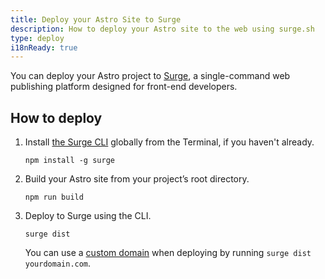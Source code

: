 ```yaml
---
title: Deploy your Astro Site to Surge
description: How to deploy your Astro site to the web using surge.sh
type: deploy
i18nReady: true
---
```


You can deploy your Astro project to [Surge](https://surge.sh/), a single-command web publishing platform designed for front-end developers.

## How to deploy

1. Install [the Surge CLI](https://www.npmjs.com/package/surge) globally from the Terminal, if you haven't already.

    ```shell
    npm install -g surge
    ```

2. Build your Astro site from your project’s root directory.

    ```shell
    npm run build
    ```

3. Deploy to Surge using the CLI.

    ```shell
    surge dist
    ```

    You can use a [custom domain](http://surge.sh/help/adding-a-custom-domain) when deploying by running `surge dist yourdomain.com`.
